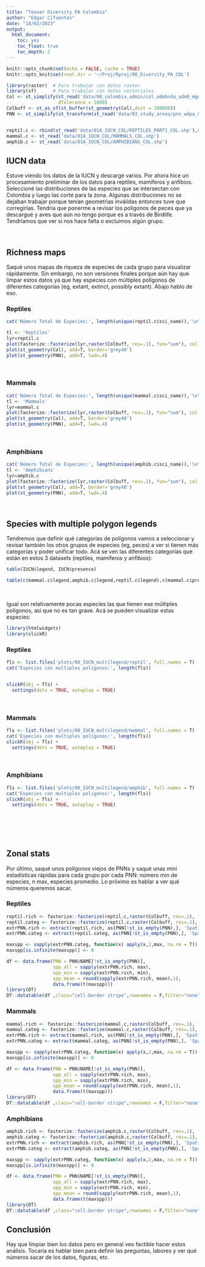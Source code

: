 ```yaml
---
title: "Teaser Diversity PA Colombia"
author: "Edgar Cifuentes"
date: "18/02/2023"
output: 
  html_document:
    toc: yes
    toc_float: true
    toc_depth: 2
---
```


```r
knitr::opts_chunk$set(echo = FALSE, cache = TRUE)
knitr::opts_knit$set(root.dir = '~/Proj/Rproj/08_Diversity_PA_COL')
```


```r
library(raster)  # Para trabajar con datos raster
library(sf)      # Para trabajar con datos vectoriales
Col <- st_simplify(st_read('data/00_colombia_admin/col_admbnda_adm0_mgn_itos_20200416'), 
                   dTolerance = 1000)
Colbuff <- st_as_sf(st_buffer(st_geometry(Col),dist = 100000))
PNN <- st_simplify(st_transform(st_read('data/03_study_areas/pnn_wdpa_Col.shp'), 4326), dTolerance = 1000)


reptil.c <- rbind(st_read('data/01A_IUCN_COL/REPTILES_PART1_COL.shp'),st_read('data/01A_IUCN_COL/REPTILES_PART2_COL.shp'))
mammal.c <- st_read('data/01A_IUCN_COL/MAMMALS_COL.shp')
amphib.c <- st_read('data/01A_IUCN_COL/AMPHIBIANS_COL.shp')

```

## IUCN data

Estuve viendo los datos de la IUCN y descargé varios. Por ahora hice un procesamiento preliminar de los datos para reptiles, mamíferos y anfibios. Seleccioné las distribuciones de las especies que se intersectan con Colombia y luego las corté para la zona. Algunas distribuciones no se dejaban trabajar porque tenían geometrías inválidas entonces tuve que corregirlas. Tendría que ponerme a revisar los polígonos de peces que ya descargué y aves que aún no tengo porque es a través de Birdlife. Tendríamos que ver si nos hace falta o excluimos algún grupo.

<br>

## Richness maps {.tabset .tabset-pills}

Saqué unos mapas de riqueza de especies de cada grupo para visualizar rápidamente. Sin embargo, no son versiones finales porque aún hay que limpar estos datos ya que hay especies con múltiples polígonos de diferentes categorías (eg, extant, extinct, possibly extant). Abajo hablo de eso.

### Reptiles

```r
cat('Número Total de Especies:', length(unique(reptil.c$sci_name)),'\n\n')

tl <- 'Reptiles'
lyr=reptil.c
plot(fasterize::fasterize(lyr,raster(Colbuff, res=.1), fun="sum"), col = hcl.colors(100), main=tl)
plot(st_geometry(Col), add=T, border='grey40')
plot(st_geometry(PNN), add=T, lwd=.4)

```

<br>

### Mammals

```r
cat('Número Total de Especies:', length(unique(mammal.c$sci_name)),'\n\n')
tl <- 'Mammals'
lyr=mammal.c
plot(fasterize::fasterize(lyr,raster(Colbuff, res=.1), fun="sum"), col = hcl.colors(100), main=tl)
plot(st_geometry(Col), add=T, border='grey40')
plot(st_geometry(PNN), add=T, lwd=.4)
```

<br>

### Amphibians

```r
cat('Número Total de Especies:', length(unique(amphib.c$sci_name)),'\n\n')
tl <- 'Amphibians'
lyr=amphib.c
plot(fasterize::fasterize(lyr,raster(Colbuff, res=.1), fun="sum"), col = hcl.colors(100), main=tl)
plot(st_geometry(Col), add=T, border='grey40')
plot(st_geometry(PNN), add=T, lwd=.4)
```

<br>

## Species with multiple polygon legends {.tabset .tabset-pills}

Tendremos que definir qué categorías de polígonos vamos a seleccionar y revisar también los otros grupos de especies (eg, peces) a ver si tienen más categorías y poder unificar todo. Acá se ven las diferentes categorías que están en estos 3 datasets (reptiles, mamíferos y anfibios):

```r
table(IUCN$legend, IUCN$presence)
```

```r
table(c(mammal.c$legend,amphib.c$legend,reptil.c$legend),c(mammal.c$presence,amphib.c$presence,reptil.c$presence))
```

<br> 

Igual son relativamente pocas especies las que tienen ese múltiples polígonos, así que no es tan grave. Acá se pueden visualizar estas especies:

```r
library(htmlwidgets)
library(slickR)
```

### Reptiles

```r
fls <- list.files('plots/00_IUCN_multilegend/reptil', full.names = T)
cat('Especies con multiples polígonos:', length(fls))


slickR(obj = fls) + 
  settings(dots = TRUE, autoplay = TRUE)
```

<br>

### Mammals

```r
fls <- list.files('plots/00_IUCN_multilegend/mammal', full.names = T)
cat('Especies con multiples polígonos:', length(fls))
slickR(obj = fls) + 
  settings(dots = TRUE, autoplay = TRUE)
```

<br>

### Amphibians

```r
fls <- list.files('plots/00_IUCN_multilegend/amphib', full.names = T)
cat('Especies con multiples polígonos:', length(fls))
slickR(obj = fls) + 
  settings(dots = TRUE, autoplay = TRUE)
```

<br>

##

<br>


## Zonal stats {.tabset .tabset-pills}

Por último, saqué unos polígonos viejos de PNNs y saqué unas mini estadísticas rápidas para cada grupo por cada PNN: número min de especies, n max, especies promedio. Lo próximo es hablar a ver qué números queremos sacar.

### Reptiles

```r
reptil.rich <- fasterize::fasterize(reptil.c,raster(Colbuff, res=.1), fun="sum")
reptil.categ <- fasterize::fasterize(reptil.c,raster(Colbuff, res=.1), fun="sum", by = 'category')
extrPNN.rich <- extract(reptil.rich, as(PNN[!st_is_empty(PNN),], 'Spatial'))
extrPNN.categ <- extract(reptil.categ, as(PNN[!st_is_empty(PNN),], 'Spatial'))

maxspp <- sapply(extrPNN.categ, function(x) apply(x,2,max, na.rm = T))
maxspp[is.infinite(maxspp)] <- 0

df <- data.frame(PNN = PNN$NAME[!st_is_empty(PNN)],
                 spp_all = sapply(extrPNN.rich, max),
                 spp_min = sapply(extrPNN.rich, min),
                 spp_mean = round(sapply(extrPNN.rich, mean),1),
                 data.frame(t(maxspp)))
library(DT)
DT::datatable(df ,class="cell-border stripe",rownames = F,filter="none",options = list(autoWidth=T, dom="Bfrtip")) 
```

### Mammals

```r
mammal.rich <- fasterize::fasterize(mammal.c,raster(Colbuff, res=.1), fun="sum")
mammal.categ <- fasterize::fasterize(mammal.c,raster(Colbuff, res=.1), fun="sum", by = 'category')
extrPNN.rich <- extract(mammal.rich, as(PNN[!st_is_empty(PNN),], 'Spatial'))
extrPNN.categ <- extract(mammal.categ, as(PNN[!st_is_empty(PNN),], 'Spatial'))

maxspp <- sapply(extrPNN.categ, function(x) apply(x,2,max, na.rm = T))
maxspp[is.infinite(maxspp)] <- 0

df <- data.frame(PNN = PNN$NAME[!st_is_empty(PNN)],
                 spp_all = sapply(extrPNN.rich, max),
                 spp_min = sapply(extrPNN.rich, min),
                 spp_mean = round(sapply(extrPNN.rich, mean),1),
                 data.frame(t(maxspp)))
library(DT)
DT::datatable(df ,class="cell-border stripe",rownames = F,filter="none",options = list(autoWidth=T, dom="Bfrtip")) 
```

### Amphibians

```r
amphib.rich <- fasterize::fasterize(amphib.c,raster(Colbuff, res=.1), fun="sum")
amphib.categ <- fasterize::fasterize(amphib.c,raster(Colbuff, res=.1), fun="sum", by = 'category')
extrPNN.rich <- extract(amphib.rich, as(PNN[!st_is_empty(PNN),], 'Spatial'))
extrPNN.categ <- extract(amphib.categ, as(PNN[!st_is_empty(PNN),], 'Spatial'))

maxspp <- sapply(extrPNN.categ, function(x) apply(x,2,max, na.rm = T))
maxspp[is.infinite(maxspp)] <- 0

df <- data.frame(PNN = PNN$NAME[!st_is_empty(PNN)],
                 spp_all = sapply(extrPNN.rich, max),
                 spp_min = sapply(extrPNN.rich, min),
                 spp_mean = round(sapply(extrPNN.rich, mean),1),
                 data.frame(t(maxspp)))
library(DT)
DT::datatable(df ,class="cell-border stripe",rownames = F,filter="none",options = list(autoWidth=T, dom="Bfrtip")) 
```

## Conclusión

Hay que limpiar bien los datos pero en general veo factible hacer estos análisis. Tocaría es hablar bien para definir las preguntas, labores y ver qué números sacar de los datos, figuras, etc.

